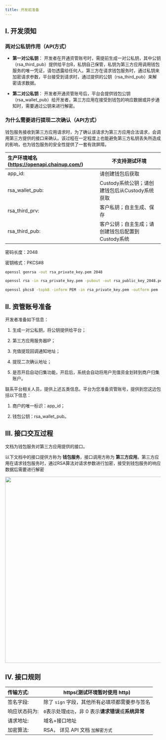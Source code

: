 ---
title: 开发前准备
---


## I. 开发须知

### 两对公私钥作用（API方式）

- **第一对公私钥**： 开发者在开通资管账号时，需提前生成一对公私钥，其中公钥（rsa_third_pub）提供给平台B，私钥自己保管，私钥为第三方应用调用钱包服务的唯一凭证，请勿透露给任何人。第三方在请求钱包服务时，通过私钥来加密请求参数，平台接受到请求时，通过提供的公钥（rsa_third_pub）来解密请求数据。

- **第二对公私钥**： 开发者开通资管账号后，平台会提供钱包公钥（rsa_wallet_pub）给开发者，第三方应用在接受到钱包的响应数据或异步通知时，需要通过公钥来进行解密。

### 为什么需要进行提现二次确认（API方式）

钱包服务接收到第三方应用请求时，为了确认该请求为第三方应用合法请求，会调用第三方提供的接口来确认。该过程在一定程度上也能避免第三方私钥丢失所造成的影响，也为钱包服务的安全性提供了一套有效屏障。

| 生产环境域名 (https://openapi.chainup.com/)  |  不支持测试环境                 |
| :---------------------------- | ------------------------------------------------- |
| app_id:                       | 请创建钱包后获取                                  |
| rsa_wallet_pub:               | Custody系统公钥；请创建钱包后从Custody系统获取    |
| rsa_third_prv:                | 客户私钥；自主生成、保存                          |
| rsa_third_pub:                | 客户公钥；自主生成；请创建钱包后配置到Custody系统 |

密码长度：2048

密钥格式：PKCS#8

```sh
openssl genrsa -out rsa_private_key.pem 2048

openssl rsa -in rsa_private_key.pem -pubout -out rsa_public_key_2048.pem

openssl pkcs8 -topk8 -inform PEM -in rsa_private_key.pem -outform pem -nocrypt -out private_pkcs8.pem
```


## II. 资管账号准备

开发者准备如下信息：

1. 生成一对公私钥，将公钥提供给平台；

2. 第三方应用服务器IP；

3. 充值提现回调通知地址；

4. 提现二次确认地址；

5. 是否开启自动归集功能，开启后，系统会自动将用户充值资金划转到商户归集账户。

联系平台相关人员，提供上述五类信息。平台为您准备资管账号，提供到您这边包括以下信息：

1. 商户的唯一标识：app_id；

2. 钱包公钥：rsa_wallet_pub。


## III. 接口交互过程

文档为钱包服务对第三方应用提供的接口。

以下文档中的接口提供方称为 **钱包服务**，接口调用方称为 **第三方应用**。第三方应用在请求钱包服务时，通过RSA算法对请求参数进行加密，接受到钱包服务的响应数据后需要进行解密

<div className="w-full flex items-center justify-center">
    <img src="/images/apis/cusotdy-prepare_cn.png" width="600"/>
</div>


## IV. 接口规则

| 传输方式:     | https(测试环境暂时使用 http)                 |
| :------------ | -------------------------------------------- |
| 签名字段:     | 除了 `sign` 字段，其他所有必填项都需要参与签名 |
| 响应状态码为: | `0`表示处理`成功`，非 0 表示**请求错误**或**系统异常** |
| 请求地址:     | 域名+接口地址                                |
| 加密算法:     | RSA， 详见 API 文档 `加解密方式`       |
